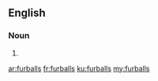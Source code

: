 ==English==

===Noun===
{{head|en}}

# {{plural of|furball}}

[[ar:furballs]]
[[fr:furballs]]
[[ku:furballs]]
[[my:furballs]]